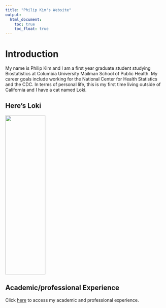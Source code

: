 ```yaml
---
title: "Philip Kim's Website"
output: 
  html_document:
    toc: true
    toc_float: true
---
```


# Introduction 

My name is Philip Kim and I am a first year graduate student studying Biostatistics at Columbia University Mailman School of Public Health. My career goals include working for the National Center for Health Statistics and the CDC. In terms of personal life, this is my first time living outside of California and I have a cat named Loki. 

## Here's Loki

<img src="images/loki.jpg" style="width:50%" height=500px>

## Academic/professional Experience

Click [here](resume.html) to access my academic and professional experience. 
